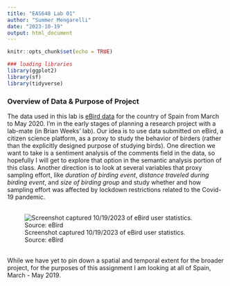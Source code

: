```yaml
---
title: "EAS648 Lab 01"
author: "Summer Mengarelli"
date: "2023-10-19"
output: html_document
---
```


```r
knitr::opts_chunk$set(echo = TRUE)
```

```r

### loading libraries
library(ggplot2)
library(sf)
library(tidyverse)

```

### Overview of Data & Purpose of Project

The data used in this lab is [eBird data](https://ebird.org/data/download) for the country of Spain from March to May 2020. I'm in the early stages of planning a research project with a lab-mate (in Brian Weeks' lab). Our idea is to use data submitted on eBird, a citizen science platform, as a proxy to study the behavior of birders (rather than the explicitly designed purpose of studying birds). One direction we want to take is a sentiment analysis of the comments field in the data, so hopefully I will get to explore that option in the semantic analysis portion of this class. Another direction is to look at several variables that proxy sampling effort, like *duration of birding event*, *distance traveled during birding event*, and *size of birding group* and study whether and how sampling effort was affected by lockdown restrictions related to the Covid-19 pandemic. 
\
\

![Screenshot captured 10/19/2023 of eBird user statistics. Source: eBird](./ebird_screenshot.png "")



\
While we have yet to pin down a spatial and temporal extent for the broader project, for the purposes of this assignment I am looking at all of Spain, March - May 2019.


